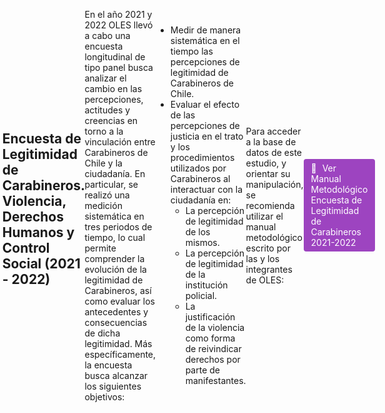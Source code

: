 ## Encuesta de Legitimidad de Carabineros. Violencia, Derechos Humanos y Control Social (2021 - 2022)

En el año 2021 y 2022 OLES llevó a cabo una encuesta longitudinal de tipo panel busca analizar el cambio en las percepciones, actitudes y creencias en torno a la vinculación entre Carabineros de Chile y la ciudadanía. En particular, se realizó una medición sistemática en tres periodos de tiempo, lo cual permite comprender la evolución de la legitimidad de Carabineros, así como evaluar los antecedentes y consecuencias de dicha legitimidad. Más específicamente, la encuesta busca alcanzar los siguientes objetivos:

-   Medir de manera sistemática en el tiempo las percepciones de legitimidad de Carabineros de Chile.
-   Evaluar el efecto de las percepciones de justicia en el trato y los procedimientos utilizados por Carabineros al interactuar con la ciudadanía en:
    -   La percepción de legitimidad de los mismos.
    -   La percepción de legitimidad de la institución policial.
    -   La justificación de la violencia como forma de reivindicar derechos por parte de manifestantes.
    
Para acceder a la base de datos de este estudio, y orientar su manipulación, se recomienda utilizar el manual metodológico escrito por las y los integrantes de OLES:

<html>
  <head>
    <title>Manual Metodologico</title>
    <style>
      body {
        display: flex;
        justify-content: center;
        align-items: center;
        height: 100vh;
        margin: 0;
      }

      .button {
        display: inline-block;
        padding: 4px 10px;
        text-align: left;
        text-decoration: none;
        color: #ffffff;
        background-color: #9D44C0;
        border-radius: 4px;
        outline: none;
        transition: 0.3s;
        border: 2px solid transparent;
      }

      .button:hover,
      .button:focus {
        background-color: #c2c7c7;
        border-color: #7aa8b7;
      }

      .icon {
        margin-right: 5px; /* Add some space between the icon and text */
      }
    </style>
  </head>
  <body>
    <a class="button" href="https://nicolastobarj.quarto.pub/manual_encuesta_oles/" aria-label="Learn about the HTML button tag" target="_blank">
      <span class="icon">📖</span>
      <span>Ver Manual Metodológico Encuesta de Legitimidad de Carabineros 2021-2022</span>
    </a>
  </body>
</html>
